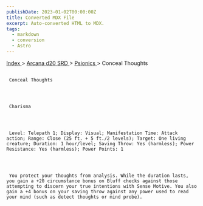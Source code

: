 ```yaml
---
publishDate: 2023-01-02T00:00:00Z
title: Converted MDX File
excerpt: Auto-converted HTML to MDX.
tags:
  - markdown
  - conversion
  - Astro
---
```


[
Index
](-index) >
[
Arcana d20 SRD
](arcana-d20-srd-index) >
[
Psionics
](arcana-d20-srd-psionics-index) > Conceal Thoughts

##

     Conceal Thoughts




     Charisma




     Level: Telepath 1; Display: Visual; Manifestation Time: Attack action; Range: Close (25 ft. + 5 ft./2 levels); Target: One living creature; Duration: 1 hour/level; Saving Throw: Yes (harmless); Power Resistance: Yes (harmless); Power Points: 1




     You protect your thoughts from analysis. While the duration lasts, you gain a +20 circumstance bonus on Bluff checks against those attempting to discern your true intentions with Sense Motive. You also gain a +4 bonus on your saving throw against any power used to read your mind (such as detect thoughts or mind probe).
